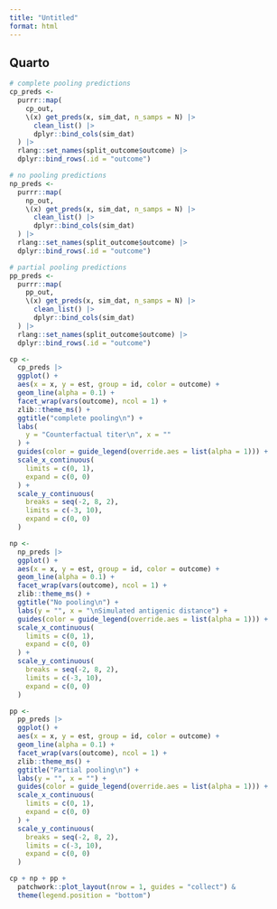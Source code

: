 ```yaml
---
title: "Untitled"
format: html
---
```


## Quarto
```r


# complete pooling predictions
cp_preds <-
  purrr::map(
    cp_out,
    \(x) get_preds(x, sim_dat, n_samps = N) |>
      clean_list() |>
      dplyr::bind_cols(sim_dat)
  ) |>
  rlang::set_names(split_outcome$outcome) |>
  dplyr::bind_rows(.id = "outcome")

# no pooling predictions
np_preds <-
  purrr::map(
    np_out,
    \(x) get_preds(x, sim_dat, n_samps = N) |>
      clean_list() |>
      dplyr::bind_cols(sim_dat)
  ) |>
  rlang::set_names(split_outcome$outcome) |>
  dplyr::bind_rows(.id = "outcome")

# partial pooling predictions
pp_preds <-
  purrr::map(
    pp_out,
    \(x) get_preds(x, sim_dat, n_samps = N) |>
      clean_list() |>
      dplyr::bind_cols(sim_dat)
  ) |>
  rlang::set_names(split_outcome$outcome) |>
  dplyr::bind_rows(.id = "outcome")
```

```r
cp <-
  cp_preds |>
  ggplot() +
  aes(x = x, y = est, group = id, color = outcome) +
  geom_line(alpha = 0.1) +
  facet_wrap(vars(outcome), ncol = 1) +
  zlib::theme_ms() +
  ggtitle("complete pooling\n") +
  labs(
    y = "Counterfactual titer\n", x = ""
  ) +
  guides(color = guide_legend(override.aes = list(alpha = 1))) +
  scale_x_continuous(
    limits = c(0, 1),
    expand = c(0, 0)
  ) +
  scale_y_continuous(
    breaks = seq(-2, 8, 2),
    limits = c(-3, 10),
    expand = c(0, 0)
  )

np <-
  np_preds |>
  ggplot() +
  aes(x = x, y = est, group = id, color = outcome) +
  geom_line(alpha = 0.1) +
  facet_wrap(vars(outcome), ncol = 1) +
  zlib::theme_ms() +
  ggtitle("No pooling\n") +
  labs(y = "", x = "\nSimulated antigenic distance") +
  guides(color = guide_legend(override.aes = list(alpha = 1))) +
  scale_x_continuous(
    limits = c(0, 1),
    expand = c(0, 0)
  ) +
  scale_y_continuous(
    breaks = seq(-2, 8, 2),
    limits = c(-3, 10),
    expand = c(0, 0)
  )

pp <-
  pp_preds |>
  ggplot() +
  aes(x = x, y = est, group = id, color = outcome) +
  geom_line(alpha = 0.1) +
  facet_wrap(vars(outcome), ncol = 1) +
  zlib::theme_ms() +
  ggtitle("Partial pooling\n") +
  labs(y = "", x = "") +
  guides(color = guide_legend(override.aes = list(alpha = 1))) +
  scale_x_continuous(
    limits = c(0, 1),
    expand = c(0, 0)
  ) +
  scale_y_continuous(
    breaks = seq(-2, 8, 2),
    limits = c(-3, 10),
    expand = c(0, 0)
  )

cp + np + pp +
  patchwork::plot_layout(nrow = 1, guides = "collect") &
  theme(legend.position = "bottom")
```
